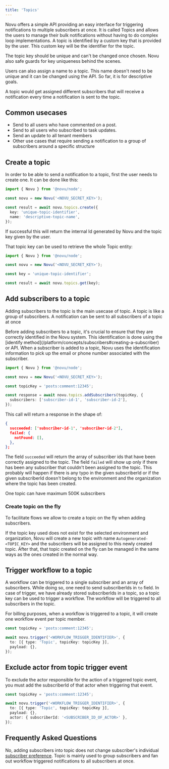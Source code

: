 ```yaml
---
title: 'Topics'
---
```


Novu offers a simple API providing an easy interface for triggering notifications to multiple subscribers at once. It is called Topics and allows the users to manage their bulk notifications without having to do complex loop implementations. A topic is identified by a custom key that is provided by the user. This custom key will be the identifier for the topic.

<Callout type="info">
  The topic key should be unique and can't be changed once chosen. Novu also safe guards for key
  uniqueness behind the scenes.
</Callout>

Users can also assign a name to a topic. This name doesn't need to be unique and it can be changed using the API. So far, it is for descriptive goals.

A topic would get assigned different subscribers that will receive a notification every time a notification is sent to the topic.

## Common usecases

- Send to all users who have commented on a post.
- Send to all users who subscribed to task updates.
- Send an update to all tenant members
- Other use cases that require sending a notification to a group of subscribers around a specific structure

## Create a topic

In order to be able to send a notification to a topic, first the user needs to create one. It can be done like this:

```typescript
import { Novu } from '@novu/node';

const novu = new Novu('<NOVU_SECRET_KEY>');

const result = await novu.topics.create({
  key: 'unique-topic-identifier',
  name: 'descriptive-topic-name',
});
```

If successful this will return the internal Id generated by Novu and the topic key given by the user.

That topic key can be used to retrieve the whole Topic entity:

```typescript
import { Novu } from '@novu/node';

const novu = new Novu('<NOVU_SECRET_KEY>');

const key = 'unique-topic-identifier';

const result = await novu.topics.get(key);
```

## Add subscribers to a topic

Adding subscribers to the topic is the main usecase of topic. A topic is like a group of subscribers. A notification can be sent to all subscribers of a topic at once

<Callout type="warning">
  Before adding subscribers to a topic, it's crucial to ensure that they are correctly identified in
  the Novu system. This identification is done using the [identify
  method](/platform/concepts/subscribers#creating-a-subscriber) or API. When a subscriber is added
  to a topic, Novu uses the identification information to pick up the email or phone number
  associated with the subscriber.
</Callout>

```typescript
import { Novu } from '@novu/node';

const novu = new Novu('<NOVU_SECRET_KEY>');

const topicKey = 'posts:comment:12345';

const response = await novu.topics.addSubscribers(topicKey, {
  subscribers: ['subscriber-id-1', 'subscriber-id-2'],
});
```

This call will return a response in the shape of:

```json
{
  succeeded: ['subscriber-id-1', 'subscriber-id-2'],
  failed: {
    notFound: [],
  },
};
```

The field `succeeded` will return the array of subscriber ids that have been correctly assigned to the topic. The field `failed` will show up only if there has been any subscriber that couldn't been assigned to the topic. This probably will happen if there is any typo in the given subscriberId or if the given subscriberId doesn't belong to the environment and the organization where the topic has been created.

<Callout type="info">One topic can have maximum 500K subscribers</Callout>

### Create topic on the fly

To facilitate flows we allow to create a topic on the fly when adding subscribers.

If the topic key used does not exist for the selected environment and organization, Novu will create a new topic with name `Autogenerated-<TOPIC_KEY>` and the subscribers will be assigned to this newly created topic.
After that, that topic created on the fly can be managed in the same ways as the ones created in the normal way.

## Trigger workflow to a topic

A workflow can be triggered to a single subscriber and an array of subscribers. While doing so, one need to send subscriberIds in `to` field. In case of trigger, we have already stored subscriberIds in a topic, so a topic key can be used to trigger a workflow. The workflow will be triggered to all subscribers in the topic.

<Callout type="info">
  For billing purposes, when a workflow is triggered to a topic, it will create one workflow event
  per topic member.
</Callout>

```typescript
const topicKey = 'posts:comment:12345';

await novu.trigger('<WORKFLOW_TRIGGER_IDENTIFIER>', {
  to: [{ type: 'Topic', topicKey: topicKey }],
  payload: {},
});
```

## Exclude actor from topic trigger event

To exclude the actor responsible for the action of a triggered topic event, you must add the subscriberId of that actor when triggering that event.

```typescript
const topicKey = 'posts:comment:12345';

await novu.trigger('<WORKFLOW_TRIGGER_IDENTIFIER>', {
  to: [{ type: 'Topic', topicKey: topicKey }],
  payload: {},
  actor: { subscriberId: '<SUBSCRIBER_ID_OF_ACTOR>' },
});
```

## Frequently Asked Questions

<Accordions>
  <Accordion title="Does it mean that all subscribers of one topic have same preference?">
    No, adding subscribers into topic does not change subscriber's individual
    <a href="/concepts/preferences">subscriber preference</a>. Topic is mainly used to group
    subscribers and fan out workflow triggered notifications to all subscribers at once.
  </Accordion>
</Accordions>
